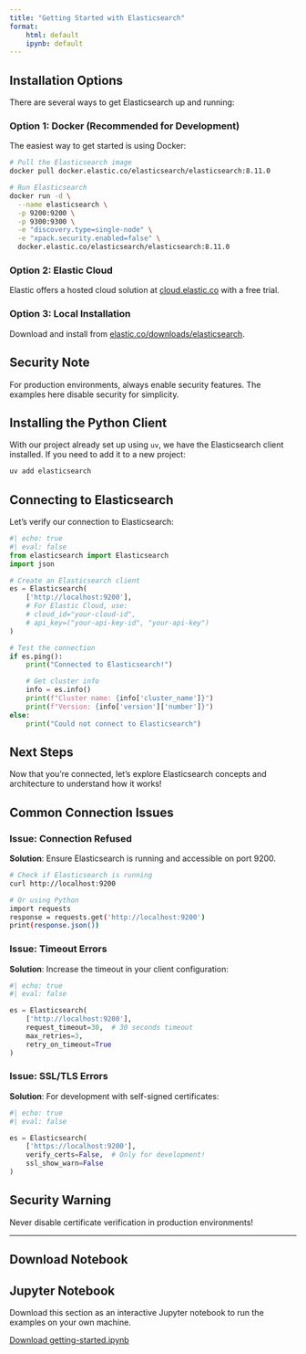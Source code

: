 ```yaml
---
title: "Getting Started with Elasticsearch"
format: 
    html: default
    ipynb: default
---
```


## Installation Options

There are several ways to get Elasticsearch up and running:

### Option 1: Docker (Recommended for Development)

The easiest way to get started is using Docker:

```bash
# Pull the Elasticsearch image
docker pull docker.elastic.co/elasticsearch/elasticsearch:8.11.0

# Run Elasticsearch
docker run -d \
  --name elasticsearch \
  -p 9200:9200 \
  -p 9300:9300 \
  -e "discovery.type=single-node" \
  -e "xpack.security.enabled=false" \
  docker.elastic.co/elasticsearch/elasticsearch:8.11.0
```

### Option 2: Elastic Cloud

Elastic offers a hosted cloud solution at [cloud.elastic.co](https://cloud.elastic.co) with a free trial.

### Option 3: Local Installation

Download and install from [elastic.co/downloads/elasticsearch](https://www.elastic.co/downloads/elasticsearch).

:::{.callout-note}
## Security Note
For production environments, always enable security features. The examples here disable security for simplicity.
:::

## Installing the Python Client

With our project already set up using `uv`, we have the Elasticsearch client installed. If you need to add it to a new project:

```bash
uv add elasticsearch
```

## Connecting to Elasticsearch

Let's verify our connection to Elasticsearch:

```python
#| echo: true
#| eval: false
from elasticsearch import Elasticsearch
import json

# Create an Elasticsearch client
es = Elasticsearch(
    ['http://localhost:9200'],
    # For Elastic Cloud, use:
    # cloud_id="your-cloud-id",
    # api_key=("your-api-key-id", "your-api-key")
)

# Test the connection
if es.ping():
    print("Connected to Elasticsearch!")

    # Get cluster info
    info = es.info()
    print(f"Cluster name: {info['cluster_name']}")
    print(f"Version: {info['version']['number']}")
else:
    print("Could not connect to Elasticsearch")
```

:::{.callout-tip}
## Next Steps
Now that you're connected, let's explore Elasticsearch concepts and architecture to understand how it works!
:::

## Common Connection Issues

### Issue: Connection Refused

**Solution**: Ensure Elasticsearch is running and accessible on port 9200.

```bash
# Check if Elasticsearch is running
curl http://localhost:9200

# Or using Python
import requests
response = requests.get('http://localhost:9200')
print(response.json())
```

### Issue: Timeout Errors

**Solution**: Increase the timeout in your client configuration:

```python
#| echo: true
#| eval: false

es = Elasticsearch(
    ['http://localhost:9200'],
    request_timeout=30,  # 30 seconds timeout
    max_retries=3,
    retry_on_timeout=True
)
```

### Issue: SSL/TLS Errors

**Solution**: For development with self-signed certificates:

```python
#| echo: true
#| eval: false

es = Elasticsearch(
    ['https://localhost:9200'],
    verify_certs=False,  # Only for development!
    ssl_show_warn=False
)
```

:::{.callout-warning}
## Security Warning
Never disable certificate verification in production environments!
:::

---

## Download Notebook

:::{.callout-note}
## Jupyter Notebook
Download this section as an interactive Jupyter notebook to run the examples on your own machine.

[Download getting-started.ipynb](getting-started.ipynb){.btn .btn-primary download="getting-started.ipynb"}
:::

